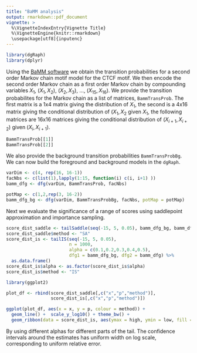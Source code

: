 ```yaml
---
title: "BaMM analysis"
output: rmarkdown::pdf_document
vignette: >
  %\VignetteIndexEntry{Vignette Title}
  %\VignetteEngine{knitr::rmarkdown}
  \usepackage[utf8]{inputenc}
---
```


```r
library(dgRaph)
library(dplyr)
```

Using the [BaMM software](https://github.com/soedinglab/BaMMmotif) we obtain the transition probabilities for a second order Markov chain motif model for the CTCF motif. We then encode the second order Markov chain as a first order Markov chain by compounding variables $X_1$, $(X_1, X_2)$, $(X_2, X_3)$, $\ldots$, $(X_{15},X_{16})$. We provide the transition probabilites for the Markov chain as a list of matrices, `BammTransProb`. The first matrix is a 1x4 matrix giving the distribution of $X_1$, the second is a 4x16 matrix giving the conditional distribution of $(X_1,X_2$ given $X_1$, the following matrices are 16x16 matrices giving the conditional distribution of $(X_{i+1},X_{i+2})$ given $(X_i,X_{i+1})$. 

```r
BammTransProb[[1]]
BammTransProb[[2]]
```

We also provide the background transition probabilities `BammTransProbBg`. We can now build the foreground and background models in the `dgRaph`. 

```r
varDim <- c(4, rep(16, 16-1))
facNbs <- c(list(1),lapply(1:15, function(i) c(i, i+1) ))
bamm_dfg <- dfg(varDim, BammTransProb, facNbs)

potMap <- c(1,2,rep(3, 16-2))
bamm_dfg_bg <- dfg(varDim, BammTransProbBg, facNbs, potMap = potMap)
```

Next we evaluate the significance of a range of scores using saddlepoint approximation and importance sampling.

```r
score_dist_saddle <- tailSaddle(seq(-15, 5, 0.05), bamm_dfg_bg, bamm_dfg)
score_dist_saddle$method <- "SA"
score_dist_is <- tailIS(seq(-15, 5, 0.05), 
                        n = 1000, 
                        alpha = c(0.1,0.2,0.3,0.4,0.5), 
                        dfg1 = bamm_dfg_bg, dfg2 = bamm_dfg) %>%
  as.data.frame()
score_dist_is$alpha <- as.factor(score_dist_is$alpha)
score_dist_is$method <- "IS"
```

```r
library(ggplot2)

plot_df <- rbind(score_dist_saddle[,c("x","p","method")],
                 score_dist_is[,c("x","p","method")])

ggplot(plot_df, aes(x = x, y = p, colour = method)) + 
  geom_line() +  scale_y_log10() + theme_bw() + 
  geom_ribbon(data = score_dist_is, aes(ymax = high, ymin = low, fill = alpha, group = alpha), alpha = 0.3)
```

By using different alphas for different parts of the tail. The confidence intervals around the estimates has uniform width on log scale, corresponding to uniform relative error. 
